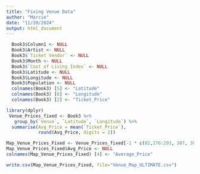 ```yaml
---
title: "Fixing Venue Data"
author: "Marcie"
date: "11/20/2024"
output: html_document
---
```


```r
  Book3$Column1 <- NULL
  Book3$Artist <- NULL
  Book3$`Ticket Vendor` <- NULL
  Book3$Month <- NULL
  Book3$`Cost of Living Index` <- NULL
  Book3$Latitude <- NULL
  Book3$Longitude <- NULL
  Book3$Population <- NULL
  colnames(Book3) [5] <- "Latitude"
  colnames(Book3) [6] <- "Longitude"
  colnames(Book3) [2] <- "Ticket_Price"

```

```r
library(dplyr)
 Venue_Prices_fixed <- Book3 %>%
   group_by(`Venue`, `Latitude`, `Longitude`) %>%
  summarise(Avg_Price = mean(`Ticket_Price`),
            round(Avg_Price, digits = 2))
```

```r
Map_Venue_Prices_Fixed <- Venue_Prices_fixed[-1 * c(82,276:293, 307, 308),]
Map_Venue_Prices_Fixed$Avg_Price <- NULL
colnames(Map_Venue_Prices_Fixed) [4] <- "Average_Price"

```

```r
write.csv(Map_Venue_Prices_Fixed, file="Venue_Map_ULTIMATE.csv")

```

```


```


